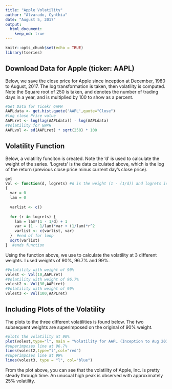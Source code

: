 ---
title: "Apple Volatility"
author: "Alvarado, Cynthia"
date: "August 5, 2017"
output:
  html_document:
    keep_md: true    
---

```{r setup, include=FALSE}
knitr::opts_chunk$set(echo = TRUE)
library(tseries)
```

## Download Data for Apple (ticker: AAPL)

Below, we save the close price for Apple since inception at December, 1980 to August, 2017. The log transformation is taken, then volatility is computed.  Note the Square root of 250 is taken, and denotes the number of trading days in a year, and is multiplied by 100 to show as a percent.

```{r dl}
#Get Data for Ticekr GWPH
AAPLdata <- get.hist.quote('AAPL',quote="Close")
#log close Price value
AAPLret <- log(lag(AAPLdata)) - log(AAPLdata)
#Volatility for GWPH
AAPLvol <- sd(AAPLret) * sqrt(250) * 100
```

## Volatility Function

Below, a volatility funciton is created.  Note the 'd' is used to calculate the weight of the series. 'Logrets' is the data calculated above, which is the log of the return (previous close price minus current day's close price).

```{r func}
get
Vol <- function(d, logrets) #d is the weight (1 - (1/d)) and logrets is the log of returns
{
  var = 0  
  lam = 0
  
  varlist <- c()
  
  for (r in logrets) {    
    lam = lam*(1 - 1/d) + 1    
    var = (1 - 1/lam)*var + (1/lam)*r^2    
    varlist <- c(varlist, var)    
  }  #end of for loop
  sqrt(varlist)
}  #ends function
```

Using the function above, we use to calculate the volatility at 3 different weights. I used weights of 90%, 96.7% and 99%.

```{r vol}
#Volatility with weight of 90%
volest <- Vol(10,AAPLret)
#Volatility with weight of 96.7%
volest2 <- Vol(30,AAPLret)
#Volatility with weight of 99%
volest3 <- Vol(100,AAPLret)
```


## Including Plots of the Volatility

The plots to the three different volatilities is found below. The two subsequent weights are superimposed on the original of 90% weight.

```{r plot}
#plots the volatility at 90%
plot(volest,type="l", main = "Volatility for AAPL (Inception to Aug 2017)")
#superimposes line at 96.7%
lines(volest2,type="l",col="red")
#superimposes line at 99%
lines(volest3, type = "l", col="blue")
```


From the plot above, you can see that the volatility of Apple, Inc. is pretty steady through time. An unusual high peak is observed with approximately 25% volatility.





